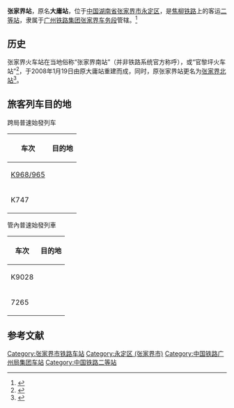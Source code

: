{{Infobox China railway station
|车站名称 = 张家界站
|图片 = Zhangjiajie Station.jpg
|图片介绍 = 站房
|其他名称 = 大庸站<ref>{{cite book|author=铁道部电子计算技术中心, 铁道部运输局|title=铁路车站站名代码表：TMIS使用|publisher=中国铁道出版社|location=北京|year=1998|isbn=9787113030995|pages=103}}</ref>
|车站名称拼音 = Zhāngjiājiè
|英文名称 = Zhangjiajie Railway Station
|车站代码 = 44672<ref>{{cite book|title=中华人民共和国铁路车站代码（GB/T 10302-2010）|publisher=中国标准出版社|year=2010|isbn=155066140495|ignore-isbn-error=true|pages=46}}</ref>
|电报码 = DIQ<ref>{{cite book|author=[[中华人民共和国铁道部|中华人民共和国铁道部]]|title=铁路电报站名略号（2012）|publisher=中国铁道出版社|location=北京|year=2012|unified=15113·3468|pages=166}}</ref>
|拼音码 = ZJJ
|车站功能 = 客运站
|车站位置 = [[湖南省|湖南省]][[张家界市|张家界市]][[永定区_(张家界市)|永定区]][[官黎坪街道|官黎坪街道]]迎宾路
|坐标 = {{coord|29|06|26|N|110|28|57|E|display=inline,title|scale:10000}}
|归属 = [[广州铁路集团|广州铁路集团]][[张家界车务段|张家界车务段]]
|线路 = [[焦柳铁路|焦柳铁路]]
|车站等级 = [[二等站_(中鐵)|二等站]]
}}
'''张家界站'''，原名'''大庸站'''，位于[[中国|中国]][[湖南省|湖南省]][[张家界市|张家界市]][[永定区_(张家界市)|永定区]]，是[[焦柳铁路|焦柳铁路]]上的客运[[二等站_(中鐵)|二等站]]，隶属于[[广州铁路集团|广州铁路集团]][[张家界车务段|张家界车务段]]管辖。<ref>{{cite news|author=鄢渊; 谢平定|url=http://www.zjjnews.cn/news/news/jinrinews/2017-02-03/113627.html|title=助困有“菡英”：张家界铁路春运的温馨风景|publisher=张家界新闻网|date=2017-02-03|accessdate=2017-07-11|archive-date=2022-03-31|archive-url=https://web.archive.org/web/20220331095447/http://www.zjjnews.cn/news/news/jinrinews/2017-02-03/113627.html}}</ref>

==历史==
张家界火车站在当地俗称“张家界南站”（并非铁路系统官方称呼），或“官黎坪火车站”<ref>{{Cite web |url=http://bus.aibang.com/zhangjiajie/line-6%E8%B7%AF%28%E5%90%89%E5%A4%A7%E5%BC%A0%E5%AE%B6%E7%95%8C%E5%AD%A6%E9%99%A2-%E5%AE%98%E9%BB%8E%E5%9D%AA%E7%81%AB%E8%BD%A6%E7%AB%99%E5%B9%BF%E5%9C%BA%29 |title=爱帮公交：张家界6路 |access-date=2015-04-27 |archive-date=2014-08-09 |archive-url=https://web.archive.org/web/20140809022331/http://bus.aibang.com/zhangjiajie/line-6%E8%B7%AF%28%E5%90%89%E5%A4%A7%E5%BC%A0%E5%AE%B6%E7%95%8C%E5%AD%A6%E9%99%A2-%E5%AE%98%E9%BB%8E%E5%9D%AA%E7%81%AB%E8%BD%A6%E7%AB%99%E5%B9%BF%E5%9C%BA%29 }}</ref>，于2008年1月19日由原大庸站重建而成，同时，原张家界站更名为[[张家界北站|张家界北站]]<ref>{{Cite web |url=http://hn.rednet.cn/c/2008/01/17/1421163.htm |title=张家界火车新站1月19日正式投运 |access-date=2015-04-27 |archive-date=2017-02-11 |archive-url=https://web.archive.org/web/20170211075215/http://hn.rednet.cn/c/2008/01/17/1421163.htm }}</ref>。

== 旅客列车目的地 ==
;跨局普速始發列车
{| class="wikitable sortable" style="font-size: 90%"
!车次
!目的地
|-
|[[K967/966、K968/965次列車|K968/965]]
|{{站|北京}}
|-
|K747
|{{站|南寧}}
|}

;管內普速始發列車
{| class="wikitable sortable" style="font-size: 90%"
!车次
!目的地
|-
|K9028
|{{站|長沙}}
|-
|7265
|{{站|懷化}}
|}

==参考文献==
{{reflist}}

{{焦柳铁路}}

[[Category:张家界市铁路车站|Category:张家界市铁路车站]]
[[Category:永定区_(张家界市)|Category:永定区 (张家界市)]]
[[Category:中国铁路广州局集团车站|Category:中国铁路广州局集团车站]]
[[Category:中国铁路二等站|Category:中国铁路二等站]]